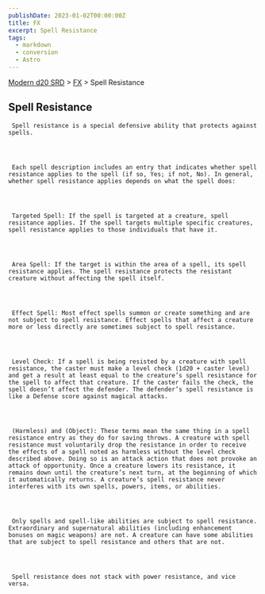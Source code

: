 ```yaml
---
publishDate: 2023-01-02T00:00:00Z
title: FX
excerpt: Spell Resistance
tags:
  - markdown
  - conversion
  - Astro
---
```


[Modern d20 SRD](/#modernD20) > [FX](modern-d20-srd-fx-index) > Spell Resistance

## Spell Resistance




     Spell resistance is a special defensive ability that protects against spells.




     Each spell description includes an entry that indicates whether spell resistance applies to the spell (if so, Yes; if not, No). In general, whether spell resistance applies depends on what the spell does:




     Targeted Spell: If the spell is targeted at a creature, spell resistance applies. If the spell targets multiple specific creatures, spell resistance applies to those individuals that have it.




     Area Spell: If the target is within the area of a spell, its spell resistance applies. The spell resistance protects the resistant creature without affecting the spell itself.




     Effect Spell: Most effect spells summon or create something and are not subject to spell resistance. Effect spells that affect a creature more or less directly are sometimes subject to spell resistance.




     Level Check: If a spell is being resisted by a creature with spell resistance, the caster must make a level check (1d20 + caster level) and get a result at least equal to the creature’s spell resistance for the spell to affect that creature. If the caster fails the check, the spell doesn’t affect the defender. The defender’s spell resistance is like a Defense score against magical attacks.




     (Harmless) and (Object): These terms mean the same thing in a spell resistance entry as they do for saving throws. A creature with spell resistance must voluntarily drop the resistance in order to receive the effects of a spell noted as harmless without the level check described above. Doing so is an attack action that does not provoke an attack of opportunity. Once a creature lowers its resistance, it remains down until the creature’s next turn, at the beginning of which it automatically returns. A creature’s spell resistance never interferes with its own spells, powers, items, or abilities.




     Only spells and spell-like abilities are subject to spell resistance. Extraordinary and supernatural abilities (including enhancement bonuses on magic weapons) are not. A creature can have some abilities that are subject to spell resistance and others that are not.




     Spell resistance does not stack with power resistance, and vice versa.
